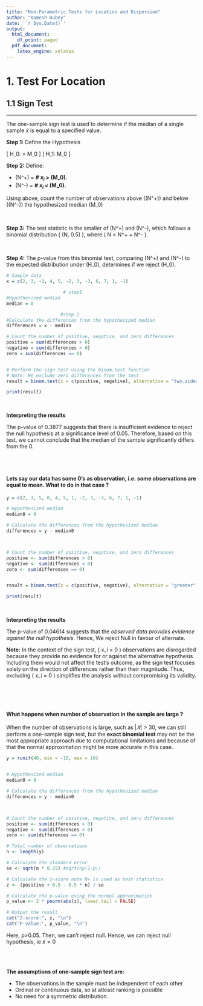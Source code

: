 ```yaml
---
title: "Non-Parametric Tests for Location and Dispersion"
author: "Kamesh Dubey"
date: '`r Sys.Date()`'
output:
  html_document:
    df_print: paged
  pdf_document:
    latex_engine: xelatex
---
```



# **1. Test For Location**

## **1.1 Sign Test**

---

The one-sample sign test is used to determine if the median of a single sample $\tilde{x}$ is equal to a specified value. 


**Step 1:** Define the Hypothesis

\[ 
H_0: \tilde{x} = M_0 
\]
\[ 
H_1: \tilde{x} \neq M_0 
\]

**Step 2:** Define:

- \(N^+\) =  **# $x_i$ > \(M_0\).**
- \(N^-\) = **# $x_i$ < \(M_0\).**

Using above, count the number of observations above (\(N^+\)) and below (\(N^-\)) the hypothesized median \(M_0\)

<br>

**Step 3:** The test statistic is the smaller of \(N^+\) and \(N^-\), which follows a binomial distribution \( \text{Binomial}(N, 0.5) \), where \( N = N^+ + N^- \). 

<br>

**Step 4:** The p-value from this binomial test, comparing \(N^+\) and \(N^-\) to the expected distribution under \(H_0\), determines if we reject \(H_0\).

```r
# Sample data
x = c(2, 3, -1, 4, 5, -2, 3, -3, 6, 7, 1, -1)

                     # step1 
#Hypothesized median
median = 0

                    #step 2 
#Calculate the differences from the hypothesized median
differences = x - median

# Count the number of positive, negative, and zero differences
positive = sum(differences > 0)
negative = sum(differences < 0)
zero = sum(differences == 0)


# Perform the sign test using the binom.test function
# Note: We exclude zero differences from the test
result = binom.test(x = c(positive, negative), alternative = "two.sided")

print(result)

```
<br>

**Interpreting the results**

The p-value of 0.3877 suggests that there is insufficient evidence to reject the null hypothesis at a significance level of 0.05. Therefore, based on this test, we cannot conclude that the median of the sample significantly differs from the 0.

<br>
<br>

#### **Lets say our data has some 0's as observation, i.e. some observations are equal to mean. What to do in that case ?**
```r
y = c(2, 3, 5, 0, 4, 5, 1, -2, 3, -3, 6, 7, 1, -1)

# Hypothesized median
median0 = 0

# Calculate the differences from the hypothesized median
differences = y - median0



# Count the number of positive, negative, and zero differences
positive <- sum(differences > 0)
negative <- sum(differences < 0)
zero <- sum(differences == 0)


result = binom.test(x = c(positive, negative), alternative = "greater")

print(result)
```
<br>

**Interpreting the results**

The p-value of 0.04614 suggests that the *observed data provides evidence against the null hypothesis*. Hence, We reject Null in favour of alternate.

**Note:** In the context of the sign test, \( x_i = 0 \) observations are disregarded because they provide no evidence for or against the alternative hypothesis. Including them would not affect the test's outcome, as the sign test focuses solely on the direction of differences rather than their magnitude. Thus, excluding \( x_i = 0 \) simplifies the analysis without compromising its validity.

<br>
<br>
<br>


#### **What happens when number of observation in the sample are large ?**

When the number of observations is large, such as $|𝑋|$ > 30, we can still perform a one-sample sign test, but the **exact binomial test** may not be the most appropriate approach due to computational limitations and because of that the normal approximation might be more accurate in this case.

```r
y = runif(40, min = -10, max = 10)


# Hypothesized median
median0 = 0

# Calculate the differences from the hypothesized median
differences = y - median0



# Count the number of positive, negative, and zero differences
positive <- sum(differences > 0)
negative <- sum(differences < 0)
zero <- sum(differences == 0)

# Total number of observations
n <- length(y)

# Calculate the standard error
se <- sqrt(n * 0.25) #sqrt(np(1-p))

# Calculate the z-score note N+ is used as test statistics
z <- (positive + 0.5 - 0.5 * n) / se

# Calculate the p-value using the normal approximation
p_value <- 2 * pnorm(abs(z), lower.tail = FALSE)

# Output the result
cat("Z-score:", z, "\n")
cat("P-value:", p_value, "\n")

```
Here, 
      p>0.05. Then, we can't reject null. Hence, we can reject null hypothesis, ie $\tilde{x}=0$
      
<br> 
<br>

$\textbf{The assumptions of one-sample sign test are:}$

- The observations in the sample must be independent of each other
- Ordinal or continuous data, so at atleast ranking is possible
- No need for a symmetric distribution.


